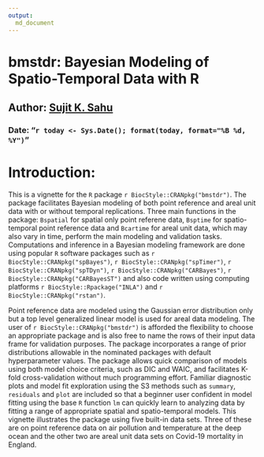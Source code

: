 ```yaml
---
output: 
  md_document
---
```

# bmstdr: Bayesian Modeling of Spatio-Temporal Data with R 
## Author: <a href="https://www.sujitsahu.com/">Sujit K. Sahu </a>
### Date: "`r today <- Sys.Date(); format(today, format="%B %d,  %Y")`"
# Introduction: 

 This is a vignette for the `R` package `r BiocStyle::CRANpkg("bmstdr")`. The package facilitates Bayesian modeling of both point reference and areal unit data with or without temporal replications. Three main functions in the package: `Bspatial` for spatial only point referene data,   `Bsptime` for spatio-temporal point reference data  and `Bcartime` for  areal unit data,  which may also vary in time,  perform the main modeling and validation tasks. Computations and inference in a Bayesian modeling framework   are done using popular `R` software packages such as `r BiocStyle::CRANpkg("spBayes")`, `r BiocStyle::CRANpkg("spTimer")`,  `r BiocStyle::CRANpkg("spTDyn")`, `r BiocStyle::CRANpkg("CARBayes")`, `r BiocStyle::CRANpkg("CARBayesST")` and also code written using computing platforms  `r BiocStyle::Rpackage("INLA")` and `r BiocStyle::CRANpkg("rstan")`. 
 
 <p> 
 
  Point reference data are modeled using the Gaussian error distribution only but a top level  generalized linear model is used for areal data modeling. The user of `r BiocStyle::CRANpkg("bmstdr")` is afforded the flexibility to choose an appropriate package and is also free to name the rows of their input data frame for validation  purposes. The package  incorporates a range of prior distributions allowable in the nominated  packages with default hyperparameter values.   The package allows quick comparison of models using both model choice criteria,  such as DIC  and WAIC,  and facilitates K-fold cross-validation without much programming effort. Familiar diagnostic plots and model fit exploration using the S3 methods such as  `summary`, `residuals` and `plot` are included so that a beginner user  confident in model fitting using the base `R` function  `lm` can quickly learn to analyzing data by fitting  a range of appropriate spatial and spatio-temporal models.  This vignette illustrates the package using five built-in data sets.  Three of these are on point reference data on air pollution and temperature at the deep ocean and the other two are areal unit data sets on Covid-19 mortality in England. 